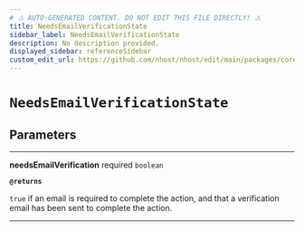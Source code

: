 ```yaml
---
# ⚠️ AUTO-GENERATED CONTENT. DO NOT EDIT THIS FILE DIRECTLY! ⚠️
title: NeedsEmailVerificationState
sidebar_label: NeedsEmailVerificationState
description: No description provided.
displayed_sidebar: referenceSidebar
custom_edit_url: https://github.com/nhost/nhost/edit/main/packages/core/src/promises/types.ts#L33
---
```


# `NeedsEmailVerificationState`

## Parameters

---

**<span className="parameter-name">needsEmailVerification</span>** <span className="optional-status">required</span> `boolean`

**`@returns`**

`true` if an email is required to complete the action, and that a verification email has been sent to complete the action.

---
